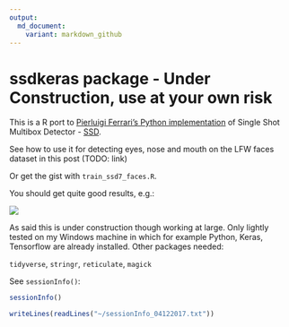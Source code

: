 ```yaml
---
output:
  md_document:
    variant: markdown_github
---
```


<!-- README.md is generated from README.Rmd. Please edit that file -->

# ssdkeras package - Under Construction, use at your own risk

This is a R port to [Pierluigi Ferrari's Python implementation](https://github.com/pierluigiferrari/ssd_keras) of Single Shot Multibox Detector - [SSD](https://arxiv.org/abs/1512.02325).

See how to use it for detecting eyes, nose and mouth on the LFW faces dataset in this post (TODO: link)

Or get the gist with `train_ssd7_faces.R`.

You should get quite good results, e.g.:

![](val_02.png)

As said this is under construction though working at large. Only lightly tested on my Windows machine in which for example Python, Keras, Tensorflow are already installed. Other packages needed:

`tidyverse`, `stringr`, `reticulate`, `magick`

See `sessionInfo()`:

```r
sessionInfo()
```

```r
writeLines(readLines("~/sessionInfo_04122017.txt"))
```
